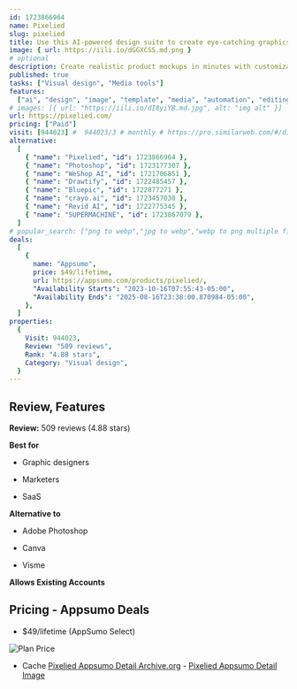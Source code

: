 ```yaml
---
id: 1723866964
name: Pixelied
slug: pixelied
title: Use this AI-powered design suite to create eye-catching graphics in minutes
image: { url: https://iili.io/dGGXCSS.md.png }
# optional
description: Create realistic product mockups in minutes with customizable templates and an intuitive visual editorBring your creative ideas to life with features like AI image generation, AI photo editor, background remover, and more
published: true
tasks: ["Visual design", "Media tools"]
features:
  ["ai", "design", "image", "template", "media", "automation", "editing", "3d"]
# images: [{ url: "https://iili.io/dI8yiYB.md.jpg", alt: "img alt" }]
url: https://pixelied.com/
pricing: ["Paid"]
visit: [944023] #  944023/3 # monthly # https://pro.similarweb.com/#/digitalsuite/websiteanalysis/home
alternative:
  [
    { "name": "Pixelied", "id": 1723866964 },
    { "name": "Photoshop", "id": 1723177307 },
    { "name": "WeShop AI", "id": 1721706851 },
    { "name": "Drawtify", "id": 1722485457 },
    { "name": "Bluepic", "id": 1722877271 },
    { "name": "crayo.ai", "id": 1723457030 },
    { "name": "Revid AI", "id": 1722775345 },
    { "name": "SUPERMACHINE", "id": 1723867079 },
  ]
# popular_search: ["png to webp","jpg to webp","webp to png multiple files","pixelied","jpeg to webp"]
deals:
  [
    {
      name: "Appsumo",
      price: $49/lifetime,
      url: https://appsumo.com/products/pixelied/,
      "Availability Starts": "2023-10-16T07:55:43-05:00",
      "Availability Ends": "2025-08-16T23:38:00.870984-05:00",
    },
  ]
properties:
  {
    Visit: 944023,
    Review: "509 reviews",
    Rank: "4.88 stars",
    Category: "Visual design",
  }
---
```


## Review, Features

**Review:** 509 reviews (4.88 stars)

**Best for**

- Graphic designers

- Marketers

- SaaS

**Alternative to**

- Adobe Photoshop

- Canva

- Visme

**Allows Existing Accounts**

## Pricing - Appsumo Deals

- $49/lifetime (AppSumo Select)

<Img src="https://iili.io/dGMzK9S.png" alt="Plan Price" />

- Cache [Pixelied Appsumo Detail Archive.org](https://web.archive.org/web/*/https://appsumo.com/products/pixelied/) - [Pixelied Appsumo Detail Image](https://iili.io/dGMzeiG.png)
